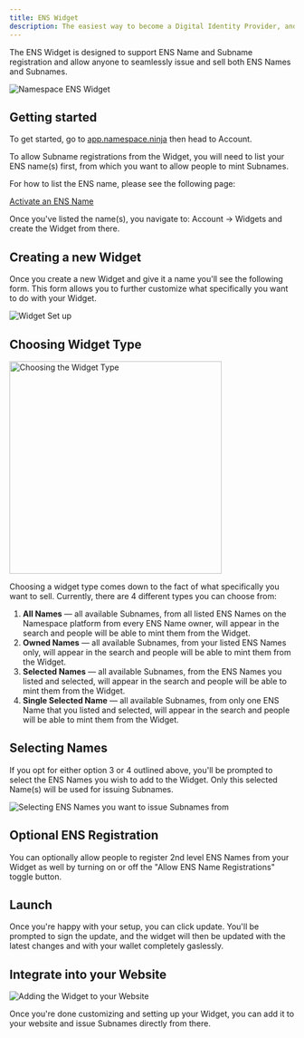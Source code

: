 ```yaml
---
title: ENS Widget
description: The easiest way to become a Digital Identity Provider, and sell ENS Names and Subnames from your website.
---
```


The ENS Widget is designed to support ENS Name and Subname registration and allow anyone to seamlessly issue and sell both ENS Names and Subnames.

<img src="/assets/ens-widget-1.png" alt="Namespace ENS Widget" />

## Getting started

To get started, go to [app.namespace.ninja](https://app.namespace.ninja/) then head to Account.

To allow Subname registrations from the Widget, you will need to list your ENS name(s) first, from which you want to allow people to mint Subnames.

For how to list the ENS name, please see the following page:

[Activate an ENS Name](wizard/activate-ens-name)

Once you've listed the name(s), you navigate to: Account → Widgets and create the Widget from there.

## Creating a new Widget

Once you create a new Widget and give it a name you'll see the following form. This form allows you to further customize what specifically you want to do with your Widget.

<img src="/assets/ens-widget-2.png" alt="Widget Set up" />

## Choosing Widget Type

<img
  src="/assets/ens-widget-3.png"
  alt="Choosing the Widget Type"
  width="375"
/>

Choosing a widget type comes down to the fact of what specifically you want to sell. Currently, there are 4 different types you can choose from:

1. **All Names** — all available Subnames, from all listed ENS Names on the Namespace platform from every ENS Name owner, will appear in the search and people will be able to mint them from the Widget.
2. **Owned Names** — all available Subnames, from your listed ENS Names only, will appear in the search and people will be able to mint them from the Widget.
3. **Selected Names** — all available Subnames, from the ENS Names you listed and selected, will appear in the search and people will be able to mint them from the Widget.
4. **Single Selected Name** — all available Subnames, from only one ENS Name that you listed and selected, will appear in the search and people will be able to mint them from the Widget.

## Selecting Names

If you opt for either option 3 or 4 outlined above, you'll be prompted to select the ENS Names you wish to add to the Widget. Only this selected Name(s) will be used for issuing Subnames.

<img
  src="/assets/ens-widget-4.png"
  alt="Selecting ENS Names you want to issue Subnames from"
/>

## Optional ENS Registration

You can optionally allow people to register 2nd level ENS Names from your Widget as well by turning on or off the "Allow ENS Name Registrations" toggle button.

## Launch

Once you're happy with your setup, you can click update. You'll be prompted to sign the update, and the widget will then be updated with the latest changes and with your wallet completely gaslessly.

## Integrate into your Website

<img src="/assets/ens-widget-5.png" alt="Adding the Widget to your Website" />

Once you're done customizing and setting up your Widget, you can add it to your website and issue Subnames directly from there.
